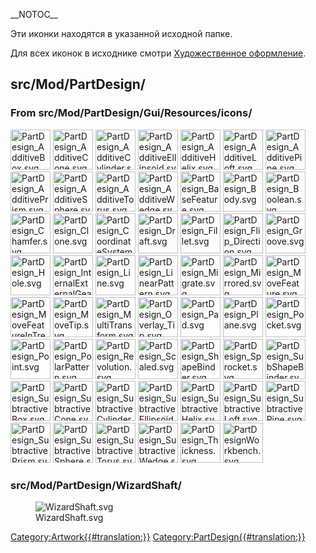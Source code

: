 __NOTOC__
<languages/>

Эти иконки находятся в указанной исходной папке.

Для всех иконок в исходнике смотри  [[Artwork/ru|Художественное оформление]].

== src/Mod/PartDesign/ ==

=== From src/Mod/PartDesign/Gui/Resources/icons/ ===

[[File:PartDesign_AdditiveBox.svg|64px]]
[[File:PartDesign_AdditiveCone.svg|64px]]
[[File:PartDesign_AdditiveCylinder.svg|64px]]
[[File:PartDesign_AdditiveEllipsoid.svg|64px]]
[[File:PartDesign_AdditiveHelix.svg|64px]]
[[File:PartDesign_AdditiveLoft.svg|64px]]
[[File:PartDesign_AdditivePipe.svg|64px]]
[[File:PartDesign_AdditivePrism.svg|64px]]
[[File:PartDesign_AdditiveSphere.svg|64px]]
[[File:PartDesign_AdditiveTorus.svg|64px]]
[[File:PartDesign_AdditiveWedge.svg|64px]]
[[File:PartDesign_BaseFeature.svg|64px]]
[[File:PartDesign_Body.svg|64px]]
[[File:PartDesign_Boolean.svg|64px]]
[[File:PartDesign_Chamfer.svg|64px]]
[[File:PartDesign_Clone.svg|64px]]
[[File:PartDesign_CoordinateSystem.svg|64px]]
[[File:PartDesign_Draft.svg|64px]]
[[File:PartDesign_Fillet.svg|64px]]
[[File:PartDesign_Flip_Direction.svg|64px]]
[[File:PartDesign_Groove.svg|64px]]
[[File:PartDesign_Hole.svg|64px]]
[[File:PartDesign_InternalExternalGear.svg|64px]]
[[File:PartDesign_Line.svg|64px]]
[[File:PartDesign_LinearPattern.svg|64px]]
[[File:PartDesign_Migrate.svg|64px]]
[[File:PartDesign_Mirrored.svg|64px]]
[[File:PartDesign_MoveFeature.svg|64px]]
[[File:PartDesign_MoveFeatureInTree.svg|64px]]
[[File:PartDesign_MoveTip.svg|64px]]
[[File:PartDesign_MultiTransform.svg|64px]]
[[File:PartDesign_Overlay_Tip.svg|64px]]
[[File:PartDesign_Pad.svg|64px]]
[[File:PartDesign_Plane.svg|64px]]
[[File:PartDesign_Pocket.svg|64px]]
[[File:PartDesign_Point.svg|64px]]
[[File:PartDesign_PolarPattern.svg|64px]]
[[File:PartDesign_Revolution.svg|64px]]
[[File:PartDesign_Scaled.svg|64px]]
[[File:PartDesign_ShapeBinder.svg|64px]]
[[File:PartDesign_Sprocket.svg|64px]]
[[File:PartDesign_SubShapeBinder.svg|64px]]
[[File:PartDesign_SubtractiveBox.svg|64px]]
[[File:PartDesign_SubtractiveCone.svg|64px]]
[[File:PartDesign_SubtractiveCylinder.svg|64px]]
[[File:PartDesign_SubtractiveEllipsoid.svg|64px]]
[[File:PartDesign_SubtractiveHelix.svg|64px]]
[[File:PartDesign_SubtractiveLoft.svg|64px]]
[[File:PartDesign_SubtractivePipe.svg|64px]]
[[File:PartDesign_SubtractivePrism.svg|64px]]
[[File:PartDesign_SubtractiveSphere.svg|64px]]
[[File:PartDesign_SubtractiveTorus.svg|64px]]
[[File:PartDesign_SubtractiveWedge.svg|64px]]
[[File:PartDesign_Thickness.svg|64px]]
[[File:PartDesignWorkbench.svg|64px]]

=== src/Mod/PartDesign/WizardShaft/ ===

[[Image:WizardShaft.svg]]


[[Category:Artwork{{#translation:}}]]
<noinclude>[[Category:PartDesign{{#translation:}}]]</noinclude> <!-- we don't want this transcluded -->